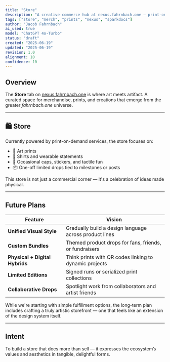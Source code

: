 ```yaml
---
title: "Store"
description: "A creative commerce hub at nexus.fahrnbach.one — print-on-demand now, artistic expression always."
tags: ["store", "merch", "prints", "nexus", "sparkdocs"]
author: "Jacob Fahrnbach"
ai_used: true
model: "ChatGPT 4o-Turbo"
status: "draft"
created: "2025-06-19"
updated: "2025-06-19"
revision: 1.0
alignment: 10
confidence: 10
---
```


## Overview

The **Store** tab on [nexus.fahrnbach.one](https://nexus.fahrnbach.one) is where art meets artifact. A curated space for merchandise, prints, and creations that emerge from the greater *fahrnbach.one* universe.

---

## 🛍️ Store

Currently powered by print-on-demand services, the store focuses on:

- 🎨 Art prints
- 👕 Shirts and wearable statements
- 🧢 Occasional caps, stickers, and tactile fun
- 📦 One-off limited drops tied to milestones or posts

<Aside type="note">
  This store is not just a commercial corner — it's a celebration of ideas made physical.
</Aside>

---

## Future Plans

| Feature | Vision |
|--------|--------|
| **Unified Visual Style** | Gradually build a design language across product lines |
| **Custom Bundles** | Themed product drops for fans, friends, or fundraisers |
| **Physical + Digital Hybrids** | Think prints with QR codes linking to dynamic projects |
| **Limited Editions** | Signed runs or serialized print collections |
| **Collaborative Drops** | Spotlight work from collaborators and artist friends |

<Aside type="tip">
  While we're starting with simple fulfillment options, the long-term plan includes crafting a truly artistic storefront — one that feels like an extension of the design system itself.
</Aside>

---

## Intent

To build a store that does more than sell — it expresses the ecosystem’s values and aesthetics in tangible, delightful forms.